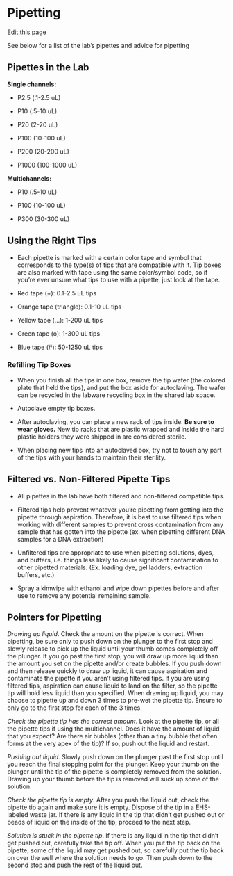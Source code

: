 # Pipetting

[Edit this page](https://github.com/DrK-Lo/lotterhoslabprotocols/edit/main/molecprot_pipettesandpipettingtips.qmd)

See below for a list of the lab's pipettes and advice for pipetting

## Pipettes in the Lab

**Single channels:**

- P2.5 (.1-2.5 uL)

- P10 (.5-10 uL)

- P20 (2-20 uL)

- P100 (10-100 uL)

- P200 (20-200 uL)

- P1000 (100-1000 uL)

**Multichannels:**

- P10 (.5-10 uL)

- P100 (10-100 uL)

- P300 (30-300 uL)

## Using the Right Tips

- Each pipette is marked with a certain color tape and symbol that corresponds to the type(s) of tips that are compatible with it. Tip boxes are also marked with tape using the same color/symbol code, so if you're ever unsure what tips to use with a pipette, just look at the tape.

- Red tape (+): 0.1-2.5 uL tips

- Orange tape (triangle): 0.1-10 uL tips

- Yellow tape (...): 1-200 uL tips

- Green tape (o): 1-300 uL tips

- Blue tape (#): 50-1250 uL tips

### Refilling Tip Boxes

- When you finish all the tips in one box, remove the tip wafer (the colored plate that held the tips), and put the box aside for autoclaving. The wafer can be recycled in the labware recycling box in the shared lab space.

- Autoclave empty tip boxes.

- After autoclaving, you can place a new rack of tips inside.  **Be sure to wear gloves.** New tip racks that are plastic wrapped and inside the hard plastic holders they were shipped in are considered sterile.

- When placing new tips into an autoclaved box, try not to touch any part of the tips with your hands to maintain their sterility.

## Filtered vs. Non-Filtered Pipette Tips

- All pipettes in the lab have both filtered and non-filtered compatible tips. 

- Filtered tips help prevent whatever you're pipetting from getting into the pipette through aspiration. Therefore, it is best to use filtered tips when working with different samples to prevent cross contamination from any sample that has gotten into the pipette (ex. when pipetting different DNA samples for a DNA extraction)

- Unfiltered tips are appropriate to use when pipetting solutions, dyes, and buffers, i.e. things less likely to cause significant contamination to other pipetted materials. (Ex. loading dye, gel ladders, extraction buffers, etc.)

- Spray a kimwipe with ethanol and wipe down pipettes before and after use to remove any potential remaining sample.

## Pointers for Pipetting

_Drawing up liquid_. Check the amount on the pipette is correct. When pipetting, be sure only to push down on the plunger to the first stop and slowly release to pick up the liquid until your thumb comes completely off the plunger. If you go past the first stop, you will draw up more liquid than the amount you set on the pipette and/or create bubbles. If you push down and then release quickly to draw up liquid, it can cause aspiration and contaminate the pipette if you aren't using filtered tips. If you are using filtered tips, aspiration can cause liquid to land on the filter, so the pipette tip will hold less liquid than you specified. When drawing up liquid, you may choose to pipette up and down 3 times to pre-wet the pipette tip. Ensure to only go to the first stop for each of the 3 times. 

_Check the pipette tip has the correct amount_. Look at the pipette tip, or all the pipette tips if using the multichannel. Does it have the amount of liquid that you expect? Are there air bubbles (other than a tiny bubble that often forms at the very apex of the tip)? If so, push out the liquid and restart.

_Pushing out liquid_. Slowly push down on the plunger past the first stop until you reach the final stopping point for the plunger. Keep your thumb on the plunger until the tip of the pipette is completely removed from the solution. Drawing up your thumb before the tip is removed will suck up some of the solution. 

_Check the pipette tip is empty_. After you push the liquid out, check the pipette tip again and make sure it is empty. Dispose of the tip in a EHS-labeled waste jar. If there is any liquid in the tip that didn't get pushed out or beads of liquid on the inside of the tip, proceed to the next step.

_Solution is stuck in the pipette tip_. If there is any liquid in the tip that didn't get pushed out, carefully take the tip off. When you put the tip back on the pipette, some of the liquid may get pushed out, so carefully put the tip back on over the well where the solution needs to go. Then push down to the second stop and push the rest of the liquid out.

